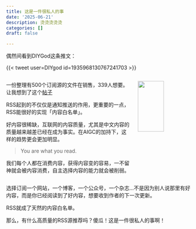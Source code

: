 ```yaml
---
title: 这是一件很私人的事
date: '2025-06-21'
description: 烫烫烫烫烫
categories: []
draft: false

---
```


偶然间看到DIYGod这条推文：

{{< tweet user=DIYgod id=1935968130767241703 >}}



:::: {.columns}

::: {.column width="70%"}

一份整理有500个订阅源的文件在销售，339人想要。
让我想到了这个[帖子](https://v2ex.com/t/1106620#reply21)

RSS起到的不仅仅是通知推送的作用，更重要的一点，RSS能很好的实现「内容白名单」。

好内容很稀缺，互联网的内容质量，尤其是中文内容的质量越来越差已经在成为事实。在AIGC的加持下，这样的趋势更会更加明显。

> You are what you read.

我们每个人都在消费内容，获得内容变的容易，一不留神就会被内容消费，自主选择内容的能力就会被削弱。

:::


::: {.column width="30%"}

![](https://image.luozx.org/garden/2025/06/e843c044ae66d730c451798be5ec92e7.jpg){width=70%}

:::

::::

选择订阅一个网站，一个博客，一个公众号，一个杂志...不是因为别人说那里有好内容，而是你已经阅读到了好内容，想要收到作者的下一次更新。

RSS就成了天然的内容白名单。

那么，有什么高质量的RSS源推荐吗？傻瓜！这是一件很私人的事啊！